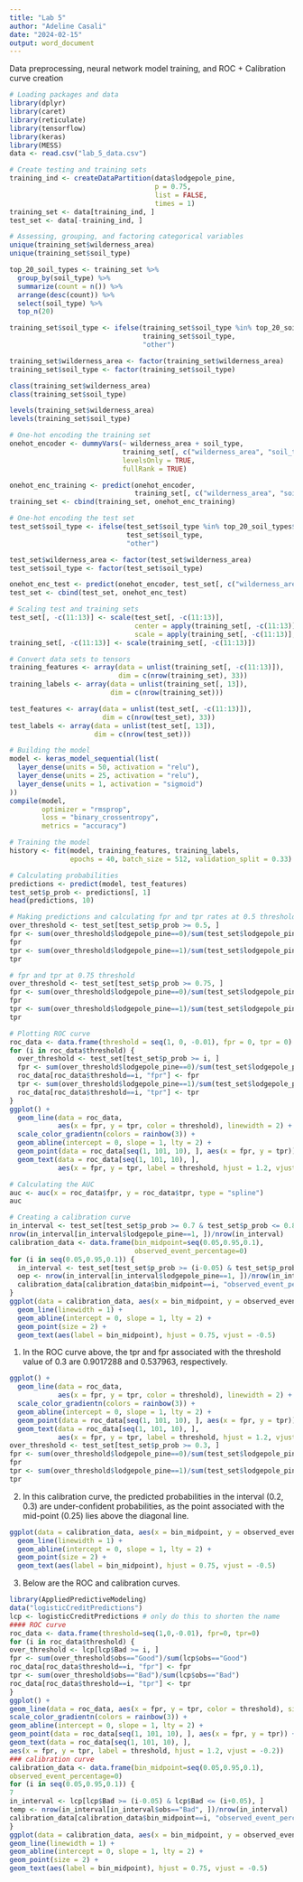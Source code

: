 ```yaml
---
title: "Lab 5"
author: "Adeline Casali"
date: "2024-02-15"
output: word_document
---
```


Data preprocessing, neural network model training, and ROC + Calibration curve creation
```r
# Loading packages and data
library(dplyr)
library(caret)
library(reticulate)
library(tensorflow)
library(keras)
library(MESS)
data <- read.csv("lab_5_data.csv")

# Create testing and training sets
training_ind <- createDataPartition(data$lodgepole_pine, 
                                    p = 0.75, 
                                    list = FALSE, 
                                    times = 1)
training_set <- data[training_ind, ]
test_set <- data[-training_ind, ]

# Assessing, grouping, and factoring categorical variables
unique(training_set$wilderness_area)
unique(training_set$soil_type)

top_20_soil_types <- training_set %>% 
  group_by(soil_type) %>% 
  summarize(count = n()) %>% 
  arrange(desc(count)) %>%
  select(soil_type) %>% 
  top_n(20)

training_set$soil_type <- ifelse(training_set$soil_type %in% top_20_soil_types$soil_type, 
                                 training_set$soil_type, 
                                 "other")

training_set$wilderness_area <- factor(training_set$wilderness_area)
training_set$soil_type <- factor(training_set$soil_type)

class(training_set$wilderness_area)
class(training_set$soil_type)

levels(training_set$wilderness_area)
levels(training_set$soil_type)

# One-hot encoding the training set
onehot_encoder <- dummyVars(~ wilderness_area + soil_type, 
                            training_set[, c("wilderness_area", "soil_type")], 
                            levelsOnly = TRUE, 
                            fullRank = TRUE)

onehot_enc_training <- predict(onehot_encoder, 
                               training_set[, c("wilderness_area", "soil_type")])
training_set <- cbind(training_set, onehot_enc_training)

# One-hot encoding the test set
test_set$soil_type <- ifelse(test_set$soil_type %in% top_20_soil_types$soil_type, 
                             test_set$soil_type, 
                             "other")

test_set$wilderness_area <- factor(test_set$wilderness_area)
test_set$soil_type <- factor(test_set$soil_type)

onehot_enc_test <- predict(onehot_encoder, test_set[, c("wilderness_area", "soil_type")])
test_set <- cbind(test_set, onehot_enc_test)

# Scaling test and training sets
test_set[, -c(11:13)] <- scale(test_set[, -c(11:13)], 
                               center = apply(training_set[, -c(11:13)], 2, mean), 
                               scale = apply(training_set[, -c(11:13)], 2, sd))
training_set[, -c(11:13)] <- scale(training_set[, -c(11:13)])

# Convert data sets to tensors
training_features <- array(data = unlist(training_set[, -c(11:13)]), 
                           dim = c(nrow(training_set), 33))
training_labels <- array(data = unlist(training_set[, 13]), 
                         dim = c(nrow(training_set)))

test_features <- array(data = unlist(test_set[, -c(11:13)]), 
                       dim = c(nrow(test_set), 33))
test_labels <- array(data = unlist(test_set[, 13]), 
                     dim = c(nrow(test_set)))

# Building the model
model <- keras_model_sequential(list(
  layer_dense(units = 50, activation = "relu"), 
  layer_dense(units = 25, activation = "relu"), 
  layer_dense(units = 1, activation = "sigmoid")
))
compile(model, 
        optimizer = "rmsprop", 
        loss = "binary_crossentropy", 
        metrics = "accuracy")

# Training the model
history <- fit(model, training_features, training_labels, 
               epochs = 40, batch_size = 512, validation_split = 0.33)

# Calculating probabilities
predictions <- predict(model, test_features)
test_set$p_prob <- predictions[, 1]
head(predictions, 10)

# Making predictions and calculating fpr and tpr rates at 0.5 threshold
over_threshold <- test_set[test_set$p_prob >= 0.5, ]
fpr <- sum(over_threshold$lodgepole_pine==0)/sum(test_set$lodgepole_pine==0)
fpr
tpr <- sum(over_threshold$lodgepole_pine==1)/sum(test_set$lodgepole_pine==1)
tpr

# fpr and tpr at 0.75 threshold
over_threshold <- test_set[test_set$p_prob >= 0.75, ]
fpr <- sum(over_threshold$lodgepole_pine==0)/sum(test_set$lodgepole_pine==0)
fpr
tpr <- sum(over_threshold$lodgepole_pine==1)/sum(test_set$lodgepole_pine==1)
tpr

# Plotting ROC curve
roc_data <- data.frame(threshold = seq(1, 0, -0.01), fpr = 0, tpr = 0)
for (i in roc_data$threshold) {
  over_threshold <- test_set[test_set$p_prob >= i, ]
  fpr <- sum(over_threshold$lodgepole_pine==0)/sum(test_set$lodgepole_pine==0)
  roc_data[roc_data$threshold==i, "fpr"] <- fpr
  tpr <- sum(over_threshold$lodgepole_pine==1)/sum(test_set$lodgepole_pine==1)
  roc_data[roc_data$threshold==i, "tpr"] <- tpr
}
ggplot() + 
  geom_line(data = roc_data, 
            aes(x = fpr, y = tpr, color = threshold), linewidth = 2) + 
  scale_color_gradientn(colors = rainbow(3)) + 
  geom_abline(intercept = 0, slope = 1, lty = 2) + 
  geom_point(data = roc_data[seq(1, 101, 10), ], aes(x = fpr, y = tpr)) + 
  geom_text(data = roc_data[seq(1, 101, 10), ], 
            aes(x = fpr, y = tpr, label = threshold, hjust = 1.2, vjust = -0.2))

# Calculating the AUC
auc <- auc(x = roc_data$fpr, y = roc_data$tpr, type = "spline")
auc

# Creating a calibration curve
in_interval <- test_set[test_set$p_prob >= 0.7 & test_set$p_prob <= 0.8, ]
nrow(in_interval[in_interval$lodgepole_pine==1, ])/nrow(in_interval)
calibration_data <- data.frame(bin_midpoint=seq(0.05,0.95,0.1),
                               observed_event_percentage=0)
for (i in seq(0.05,0.95,0.1)) {
  in_interval <- test_set[test_set$p_prob >= (i-0.05) & test_set$p_prob <= (i+0.05), ]
  oep <- nrow(in_interval[in_interval$lodgepole_pine==1, ])/nrow(in_interval)
  calibration_data[calibration_data$bin_midpoint==i, "observed_event_percentage"] <- oep
}
ggplot(data = calibration_data, aes(x = bin_midpoint, y = observed_event_percentage)) +
  geom_line(linewidth = 1) +
  geom_abline(intercept = 0, slope = 1, lty = 2) +
  geom_point(size = 2) +
  geom_text(aes(label = bin_midpoint), hjust = 0.75, vjust = -0.5)
```

1) In the ROC curve above, the tpr and fpr associated with the threshold value of 0.3 are 0.9017288 and 0.537963, respectively. 
```r
ggplot() + 
  geom_line(data = roc_data, 
            aes(x = fpr, y = tpr, color = threshold), linewidth = 2) + 
  scale_color_gradientn(colors = rainbow(3)) + 
  geom_abline(intercept = 0, slope = 1, lty = 2) + 
  geom_point(data = roc_data[seq(1, 101, 10), ], aes(x = fpr, y = tpr)) + 
  geom_text(data = roc_data[seq(1, 101, 10), ], 
            aes(x = fpr, y = tpr, label = threshold, hjust = 1.2, vjust = -0.2))
over_threshold <- test_set[test_set$p_prob >= 0.3, ]
fpr <- sum(over_threshold$lodgepole_pine==0)/sum(test_set$lodgepole_pine==0)
fpr
tpr <- sum(over_threshold$lodgepole_pine==1)/sum(test_set$lodgepole_pine==1)
tpr
```

2) In this calibration curve, the predicted probabilities in the interval (0.2, 0.3) are under-confident probabilities, as the point associated with the mid-point (0.25) lies above the diagonal line. 
```r
ggplot(data = calibration_data, aes(x = bin_midpoint, y = observed_event_percentage)) +
  geom_line(linewidth = 1) +
  geom_abline(intercept = 0, slope = 1, lty = 2) +
  geom_point(size = 2) +
  geom_text(aes(label = bin_midpoint), hjust = 0.75, vjust = -0.5)
```

3) Below are the ROC and calibration curves. 
```r
library(AppliedPredictiveModeling)
data("logisticCreditPredictions")
lcp <- logisticCreditPredictions # only do this to shorten the name
#### ROC curve
roc_data <- data.frame(threshold=seq(1,0,-0.01), fpr=0, tpr=0)
for (i in roc_data$threshold) {
over_threshold <- lcp[lcp$Bad >= i, ]
fpr <- sum(over_threshold$obs=="Good")/sum(lcp$obs=="Good")
roc_data[roc_data$threshold==i, "fpr"] <- fpr
tpr <- sum(over_threshold$obs=="Bad")/sum(lcp$obs=="Bad")
roc_data[roc_data$threshold==i, "tpr"] <- tpr
}
ggplot() +
geom_line(data = roc_data, aes(x = fpr, y = tpr, color = threshold), size = 2) +
scale_color_gradientn(colors = rainbow(3)) +
geom_abline(intercept = 0, slope = 1, lty = 2) +
geom_point(data = roc_data[seq(1, 101, 10), ], aes(x = fpr, y = tpr)) +
geom_text(data = roc_data[seq(1, 101, 10), ],
aes(x = fpr, y = tpr, label = threshold, hjust = 1.2, vjust = -0.2))
### calibration curve
calibration_data <- data.frame(bin_midpoint=seq(0.05,0.95,0.1),
observed_event_percentage=0)
for (i in seq(0.05,0.95,0.1)) {
7
in_interval <- lcp[lcp$Bad >= (i-0.05) & lcp$Bad <= (i+0.05), ]
temp <- nrow(in_interval[in_interval$obs=="Bad", ])/nrow(in_interval)
calibration_data[calibration_data$bin_midpoint==i, "observed_event_percentage"] <- temp
}
ggplot(data = calibration_data, aes(x = bin_midpoint, y = observed_event_percentage)) +
geom_line(linewidth = 1) +
geom_abline(intercept = 0, slope = 1, lty = 2) +
geom_point(size = 2) +
geom_text(aes(label = bin_midpoint), hjust = 0.75, vjust = -0.5)
```
























